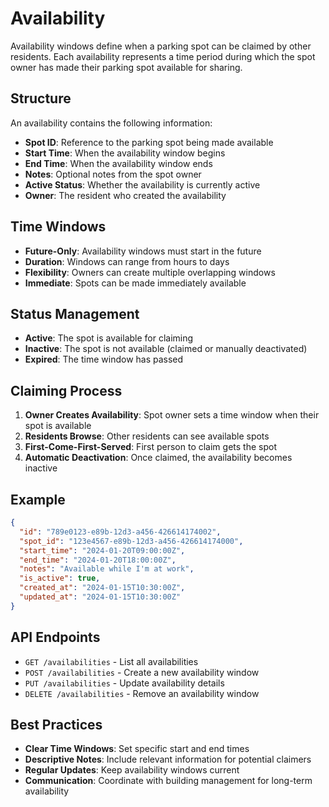 # Availability

Availability windows define when a parking spot can be claimed by other residents. Each availability represents a time period during which the spot owner has made their parking spot available for sharing.

## Structure

An availability contains the following information:

- **Spot ID**: Reference to the parking spot being made available
- **Start Time**: When the availability window begins
- **End Time**: When the availability window ends
- **Notes**: Optional notes from the spot owner
- **Active Status**: Whether the availability is currently active
- **Owner**: The resident who created the availability

## Time Windows

- **Future-Only**: Availability windows must start in the future
- **Duration**: Windows can range from hours to days
- **Flexibility**: Owners can create multiple overlapping windows
- **Immediate**: Spots can be made immediately available

## Status Management

- **Active**: The spot is available for claiming
- **Inactive**: The spot is not available (claimed or manually deactivated)
- **Expired**: The time window has passed

## Claiming Process

1. **Owner Creates Availability**: Spot owner sets a time window when their spot is available
2. **Residents Browse**: Other residents can see available spots
3. **First-Come-First-Served**: First person to claim gets the spot
4. **Automatic Deactivation**: Once claimed, the availability becomes inactive

## Example

```json
{
  "id": "789e0123-e89b-12d3-a456-426614174002",
  "spot_id": "123e4567-e89b-12d3-a456-426614174000",
  "start_time": "2024-01-20T09:00:00Z",
  "end_time": "2024-01-20T18:00:00Z",
  "notes": "Available while I'm at work",
  "is_active": true,
  "created_at": "2024-01-15T10:30:00Z",
  "updated_at": "2024-01-15T10:30:00Z"
}
```

## API Endpoints

- `GET /availabilities` - List all availabilities
- `POST /availabilities` - Create a new availability window
- `PUT /availabilities` - Update availability details
- `DELETE /availabilities` - Remove an availability window

## Best Practices

- **Clear Time Windows**: Set specific start and end times
- **Descriptive Notes**: Include relevant information for potential claimers
- **Regular Updates**: Keep availability windows current
- **Communication**: Coordinate with building management for long-term availability
